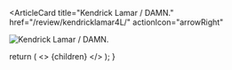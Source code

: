 <ArticleCard
  title="Kendrick Lamar / DAMN."
  href="/review/kendricklamar4L/"
  actionIcon="arrowRight"
>

![Kendrick Lamar / DAMN.](../../images/cd/kendricklamar4L.jpg)

</ArticleCard>

  return (
    <>
      {children}
    </>
  );
}